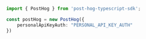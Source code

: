 ```typescript index.ts
import { PostHog } from 'post-hog-typescript-sdk';

const postHog = new PostHog({
    personalApiKeyAuth: "PERSONAL_API_KEY_AUTH"
})
```